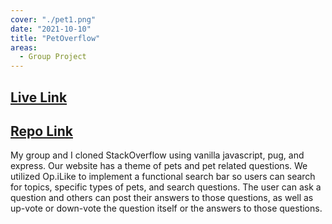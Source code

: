 ```yaml
---
cover: "./pet1.png"
date: "2021-10-10"
title: "PetOverflow"
areas:
  - Group Project
---
```

## [Live Link](https://pet-overflow.herokuapp.com/ "PetOverflow Live Link")
## [Repo Link](https://github.com/spacegray/pet-overflow "Github Repo Link")

My group and I cloned StackOverflow using vanilla javascript, pug, and
express. Our website has a theme of pets and pet related questions. We
utilized Op.iLike to implement a functional search bar so users can search
for topics, specific types of pets, and search questions. The user can ask a
question and others can post their answers to those questions, as well as
up-vote or down-vote the question itself or the answers to those questions.
